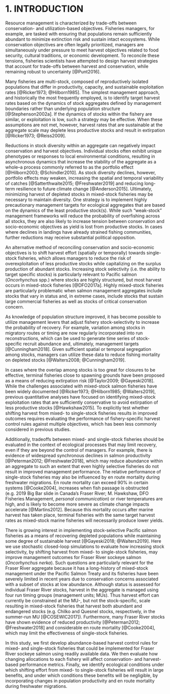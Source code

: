 # 1. INTRODUCTION

Resource management is characterized by trade-offs between conservation- and utilization-based objectives. Fisheries managers, for example, are tasked with ensuring that populations remain sufficiently abundant to minimize extinction risk and sustain intact ecosystems. While conservation objectives are often legally prioritized, managers are simultaneously under pressure to meet harvest objectives related to food security, cultural traditions, or economic development. To reconcile these tensions, fisheries scientists have attempted to design harvest strategies that account for trade-offs between harvest and conservation, while remaining robust to uncertainty [@Punt2016].

Many fisheries are multi-stock, composed of reproductively isolated populations that differ in productivity, capacity, and sustainable exploitation rates [@Ricker1973; @Hilborn1985]. The simplest management approach, and historically the most frequently employed, is to identify target harvest rates based on the dynamics of stock aggregates defined by management boundaries rather than underlying population structure [@Stephenson2002a]. If the dynamics of stocks within the fishery are similar, or exploitation is low, such a strategy may be effective. When these assumptions are not met, however, harvest rates that are sustainable at the aggregate scale may deplete less productive stocks and result in extirpation [@Ricker1973; @Reiss2009]. 

Reductions in stock diversity within an aggregate can negatively impact conservation and harvest objectives. Individual stocks often exhibit unique phenotypes or responses to local environmental conditions, resulting in asynchronous dynamics that increase the stability of the aggregate as a whole--a process commonly referred to as the portfolio effect [@Hilborn2003; @Schindler2010]. As stock diversity declines, however, portfolio effects may weaken, increasing the spatial and temporal variability of catches [@Satterthwaite2015; @Freshwater2019] and reducing long-term resilience to future climate change [@Anderson2015]. Ultimately, minimizing harvest of depleted stocks in mixed-stock fisheries may be necessary to maintain diversity. One strategy is to implement highly precautionary management targets for ecological aggregates that are based on the dynamics of the least productive stock(s). While such "weak-stock" management frameworks will reduce the probability of overfishing across all stocks, they are also likely to increase tension between conservation and socio-economic objectives as yield is lost from productive stocks. In cases where declines in landings have already strained fishing communities, further reductions may receive substantial political opposition.

An alternative method of reconciling conservation and socio-economic objectives is to shift harvest effort (spatially or temporally) towards single-stock fisheries, which allows managers to reduce the risk of overexploitation of less productive stocks while capitalizing on the surplus production of abundant stocks. Increasing stock selectivity (i.e. the ability to target specific stocks) is particularly relevant to Pacific salmon (*Oncorhynchus* spp.) where stocks are highly structured, but most harvest occurs in mixed-stock fisheries [@DFO2017a]. Highly mixed-stock fisheries are particularly problematic when salmon management aggregates include stocks that vary in status and, in extreme cases, include stocks that sustain large commercial fisheries as well as stocks of critical conservation concern. 

As knowledge of population structure improved, it has become possible to utilize management levers that adjust fishery stock-selectivity to increase the probability of recovery. For example, variation among stocks in migratory routes or timing are now regularly incorporated into run reconstructions, which can be used to generate time series of stock-specific recruit abundance and, ultimately, management targets [@Cunningham2018]. Given sufficient spatial or temporal segregation among stocks, managers can utilize these data to reduce fishing mortality on depleted stocks [@Walters2008; @Cunningham2019]. 

In cases where the overlap among stocks is too great for closures to be effective, terminal fisheries close to spawning grounds have been proposed as a means of reducing extirpation risk [@Taylor2009; @Gayeski2018]. While the challenges associated with mixed-stock salmon fisheries have been widely documented [@Ricker1973; @Hilborn1985; @Walters2019], previous quantitative analyses have focused on identifying mixed-stock exploitation rates that are sufficiently conservative to avoid extirpation of less productive stocks [@Hawkshaw2015]. To explicitly test whether shifting harvest from mixed- to single-stock fisheries results in improved outcomes requires evaluating the performance of fishery-specific harvest control rules against multiple objectives, which has been less commonly considered in previous studies. 

Additionally, tradeoffs between mixed- and single-stock fisheries should be evaluated in the context of ecological processes that may limit recovery, even if they are beyond the control of managers. For example, there is evidence of widespread synchronous declines in salmon productivity [@Peterman2012; @Freshwater2018], which may reduce abundance within an aggregate to such an extent that even highly selective fisheries do not result in improved management performance. The relative performance of single-stock fisheries may also be influenced by en route mortality during freshwater migrations. En route mortality can exceed 90% in certain systems [@Cooke2004], increases when fish passage is obstructed (e.g. 2019 Big Bar slide in Canada's Fraser River; M. Hawkshaw, DFO Fisheries Management, *personal communication*) or river temperatures are high, and is likely to become more severe as climate change impacts accelerate [@Martins2012]. Because this mortality occurs after marine harvest has taken place, terminal fisheries with the same target harvest rates as mixed-stock marine fisheries will necessarily produce lower yields. 

There is growing interest in implementing stock-selective Pacific salmon fisheries as a means of recovering depleted populations while maintaining some degree of sustainable harvest [@Gayeski2018; @Walters2019]. Here we use stochastic closed-loop simulations to evaluate how increasing stock selectivity, by shifting harvest from mixed- to single-stock fisheries, may improve management outcomes for Fraser River sockeye salmon (*Oncorhynchus nerka*). Such questions are particularly relevant for the Fraser River aggregate because it has a long-history of mixed-stock management under the Pacific Salmon Treaty and its fisheries have been severely limited in recent years due to conservation concerns associated with a subset of stocks at low abundance. Although status is assessed for individual Fraser River stocks, harvest in the aggregate is managed using four run timing groups (management units; MUs). Thus harvest effort can currently be constrained at the MU-, but not the stock-specific, scale resulting in mixed-stock fisheries that harvest both abundant and endangered stocks (e.g. Chilko and Quesnel stocks, respectively, in the summer-run MU [@COSEWIC2017]). Furthermore, many Fraser River stocks have shown evidence of reduced productivity [@Peterman2012; @Freshwater2018] and considerable en route mortality [@Cooke2004], which may limit the effectiveness of single-stock fisheries.

In this study, we first develop abundance-based harvest control rules for mixed- and single-stock fisheries that could be implemented for Fraser River sockeye salmon using readily available data. We then evaluate how changing allocations to each fishery will affect conservation- and harvest-based performance metrics. Finally, we identify ecological conditions under which shifting effort from mixed- to single-stock fisheries will result in large benefits, and under which conditions these benefits will be negligible, by incorporating changes in population productivity and en route mortality during freshwater migrations.
